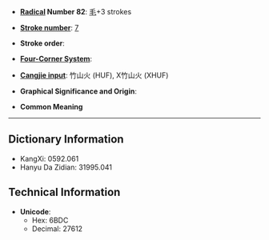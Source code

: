 * '''[[Wiktionary:Chinese radical index| Radical]] Number 82''': [[Wiktionary:Chinese radical index 毛|毛]]+3 strokes

* '''[[Wiktionary:Chinese total strokes index|Stroke number]]''': [[Wiktionary:Chinese total strokes index 7|7]]

* '''Stroke order''': 

* '''[[Wiktionary:Chinese four corner index|Four-Corner System]]''': 

* '''[[Wiktionary:Chinese Cangjie index|Cangjie input]]''': 竹山火 (HUF), X竹山火 (XHUF)

* '''Graphical Significance and Origin''': 

* '''Common Meaning'''

----

== Dictionary Information ==

* KangXi: 0592.061
* Hanyu Da Zidian: 31995.041

== Technical Information ==

* '''Unicode''':
** Hex: 6BDC
** Decimal: 27612
